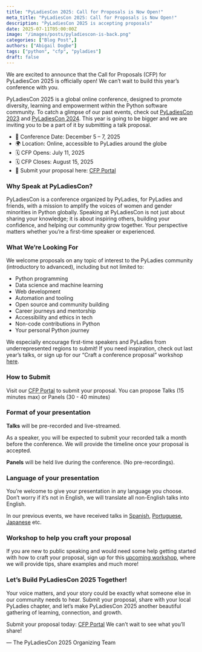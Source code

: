 ```yaml
---
title: "PyLadiesCon 2025: Call for Proposals is Now Open!"
meta_title: "PyLadiesCon 2025: Call for Proposals is Now Open!"
description: "PyLadiesCon 2025 is accepting proposals"
date: 2025-07-11T05:00:00Z
image: "/images/posts/pyladiescon-is-back.png"
categories: ["Blog Post",]
authors: ["Abigail Dogbe"]
tags: ["python", "cfp", "pyladies"]
draft: false
---
```


We are excited to announce that the Call for Proposals (CFP) for PyLadiesCon 2025 is officially open! 
We can’t wait to build this year’s conference with you.

PyLadiesCon 2025 is a global online conference, designed to promote diversity, learning and empowerment within the Python software community. To catch a 
glimpse of our past events, check out [PyLadiesCon 2023](https://2023.conference.pyladies.com/) and [PyLadiesCon 2024](https://2024.conference.pyladies.com/).
This year is going to be bigger and we are inviting you to be a part of it by submitting a talk proposal.

- 📅 Conference Date: December 5 – 7, 2025
- 🌍 Location: Online, accessible to PyLadies around the globe
- 🗓️ CFP Opens: July 11, 2025
- 🗓️ CFP Closes: August 15, 2025
- 🔗 Submit your proposal here: [CFP Portal](https://pretalx.com/pyladiescon-2025/cfp)

### Why Speak at PyLadiesCon?
PyLadiesCon is a conference organized by PyLadies, for PyLadies and friends, with a mission to amplify the voices of women and gender minorities in Python globally.
Speaking at PyLadiesCon is not just about sharing your knowledge; it is about inspiring others, building your confidence, and helping our community grow together. Your perspective matters whether you’re a first-time speaker or experienced.

### What We’re Looking For
We welcome proposals on any topic of interest to the PyLadies community (introductory to advanced), including but not limited to:
- Python programming
- Data science and machine learning
- Web development
- Automation and tooling
- Open source and community building
- Career journeys and mentorship
- Accessibility and ethics in tech
- Non-code contributions in Python
- Your personal Python journey


We especially encourage first-time speakers and PyLadies from underrepresented regions to submit!
If you need inspiration, check out last year’s talks, or sign up for our “Craft a conference proposal” workshop [here](https://lu.ma/nkkeq1lz).

### How to Submit
Visit our [CFP Portal](https://pretalx.com/pyladiescon-2025/cfp) to submit your proposal. 
You can propose Talks (15 minutes max) or Panels (30 - 40 minutes)

### Format of your presentation

**Talks** will be pre-recorded and live-streamed.

As a speaker, you will be expected to submit your recorded talk a month before the conference. We will provide the timeline once your proposal is accepted.

**Panels** will be held live during the conference. (No pre-recordings).

### Language of your presentation

You’re welcome to give your presentation in any language you choose. Don’t worry if it’s not in English, we will translate all non-English talks into English.

In our previous events, we have received talks in [Spanish](https://pretalx.com/pyladiescon-2024/talk/CTPKVD/), [Portuguese](https://pretalx.com/pyladiescon-2024/talk/K9738A/), [Japanese](https://pretalx.com/pyladiescon-2024/talk/SAHJRU/) etc.

### Workshop to help you craft your proposal

If you are new to public speaking and would need some help getting started with how to craft your proposal, sign up for this [upcoming workshop](https://lu.ma/nkkeq1lz), where we will provide tips, share examples and much more!

### Let’s Build PyLadiesCon 2025 Together!
Your voice matters, and your story could be exactly what someone else in our community needs to hear.
Submit your proposal, share with your local PyLadies chapter, and let’s make PyLadiesCon 2025 another beautiful gathering of learning, connection, and growth.

Submit your proposal today: [CFP Portal](https://pretalx.com/pyladiescon-2025/cfp)
We can’t wait to see what you’ll share!

— The PyLadiesCon 2025 Organizing Team
